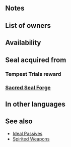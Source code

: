 {{Passive
|name=Atk/Def Ideal
|type=A
|exclusive=0
|canUseMove={{MoveList|Infantry,Armored}}
|canUseWeapon={{WeaponList|All}}
|timingID=1
|abilityID=272
|randomTimestamp=2021-06-07T07:00:00Z
|properties=random_owner
|1name=Atk/Def Ideal 1
|alt1name=Atk Def Ideal 1
|1tagid=SID_攻撃守備の万全1
|1effect=At start of combat, if unit's HP = 100% or if【Bonus】is active on unit, grants Atk/Def+3 to unit during combat.<br><br>【Bonus】<br>All effects that last "for 1 turn" or "that turn only." Includes bonuses granted by a skill like Rally or Hone and positive status effects (extra movement or effects like Dominance).
|1required=-
|1cost=60
|1promotionRarity=4
|1promotionTier=1
|intID1=2552
|sort1=22010
|value1=2
|randomMinLv1=21
|randomMaxLv1=30
|2name=Atk/Def Ideal 2
|alt2name=Atk Def Ideal 2
|2tagid=SID_攻撃守備の万全2
|2effect=At start of combat, if unit's HP = 100% or if【Bonus】is active on unit, grants Atk/Def+4 to unit during combat.<br><br>【Bonus】<br>All effects that last "for 1 turn" or "that turn only." Includes bonuses granted by a skill like Rally or Hone and positive status effects (extra movement or effects like Dominance).
|2required=Atk/Def Ideal 1
|2cost=120
|2promotionRarity=5
|2promotionTier=1
|intID2=2553
|sort2=22011
|value2=4
|randomMinLv2=26
|randomMaxLv2=35
|3name=Atk/Def Ideal 3
|alt3name=Atk Def Ideal 3
|3tagid=SID_攻撃守備の万全3
|3effect=At start of combat, if unit's HP = 100% or if【Bonus】is active on unit, grants Atk/Def+5 to unit during combat.<br><br>【Bonus】<br>All effects that last "for 1 turn" or "that turn only." Includes bonuses granted by a skill like Rally or Hone and positive status effects (extra movement or effects like Dominance).
|3required=Atk/Def Ideal 2
|3cost=240
|3next=-
|intID3=2554
|sort3=22012
|value3=6
|randomMinLv3=31
|4name=Atk/Def Ideal 4
|alt4name=Atk Def Ideal 4
|4tagid=SID_攻撃守備の万全4
|4effect=At start of combat, if unit's HP = 100% or if【Bonus】is active on unit, grants Atk/Def+7 to unit during combat. At start of combat, if unit's HP = 100% and【Bonus】is active on unit, grants an additional Atk/Def+2 to unit during combat.<br><br>【Bonus】<br>All effects that last "for 1 turn" or "that turn only." Includes bonuses granted by a skill like Rally or Hone and positive status effects (extra movement or effects like Dominance).
|4required=Atk/Def Ideal 3
|4cost=300
|intID4=2555
|sort4=22013
|value4=8
|randomMinLv4=36
}}
==Notes==
{{Temporary buffs}}
{{EffectfromBonus}}

==List of owners==
{{Skill Hero List}}
==Availability==
{{PassiveFocusList}}
{{PassiveDistributionList}}
{{PassiveCombatManualList}}
==Seal acquired from==
===Tempest Trials reward===
{{Tempest Trials seal reward}}
===[[Sacred Seal Forge]]===
{{SealCosts
|seals=Atk/Def Ideal 1;Atk/Def Ideal 2;Atk/Def Ideal 3
|badgeColor=Verdant
|costs1=20;100;20
|costs2=60;200;50
|costs3=400;1000;100
}}
==In other languages==
{{OtherLanguages
|english=Atk/Def Ideal
|japanese=攻撃守備の万全
|german=Agr./Ver.-Ideal
|spanishEU=Ata/Def ideal
|spanishLA=Atq./Def. ideal
|french=Idéal Atq/Déf
|italian=Att/Dif ideali
|chineseTW=攻擊防守萬全
|portuguese=Atq./Def. ideal
}}
==See also==
{{See also skills|cond=Description LIKE '%if unit_s HP = 100%grants Atk/Def+%' AND Description NOT LIKE '%if unit_s HP = 100%deals 1 damage to unit and%' OR Description LIKE '%if%bonus%active on unit%grants Atk/Def+%during combat%' AND WikiName NOT LIKE '%spirited%'|columns=3}}
* [[Skill families#Ideal|Ideal Passives]]
* [[Skill families#Spirited|Spirited Weapons]]
{{Passives Navbox|A}}
{{Seals Navbox}}
